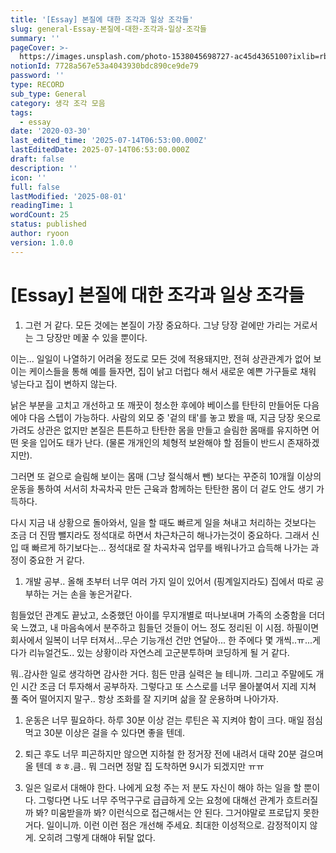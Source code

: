 ```yaml
---
title: '[Essay] 본질에 대한 조각과 일상 조각들'
slug: general-Essay-본질에-대한-조각과-일상-조각들
summary: ''
pageCover: >-
  https://images.unsplash.com/photo-1538045698727-ac45d4365100?ixlib=rb-4.0.3&q=85&fm=jpg&crop=entropy&cs=srgb
notionId: 7728a567e53a4043930bdc890ce9de79
password: ''
type: RECORD
sub_type: General
category: 생각 조각 모음
tags:
  - essay
date: '2020-03-30'
last_edited_time: '2025-07-14T06:53:00.000Z'
lastEditedDate: 2025-07-14T06:53:00.000Z
draft: false
description: ''
icon: ''
full: false
lastModified: '2025-08-01'
readingTime: 1
wordCount: 25
status: published
author: ryoon
version: 1.0.0
---
```

# [Essay] 본질에 대한 조각과 일상 조각들

1. 그런 거 같다. 모든 것에는 본질이 가장 중요하다. 그냥 당장 겉에만 가리는 거로서는 그 당장만 메꿀 수 있을 뿐이다.

이는... 일일이 나열하기 어려울 정도로 모든 것에 적용돼지만, 전혀 상관관계가 없어 보이는 케이스들을 통해 예를 들자면, 집이 낡고 더럽다 해서 새로운 예쁜 가구들로 채워 넣는다고 집이 변하지 않는다.


낡은 부분을 고치고 개선하고 또 깨끗이 청소한 후에야 베이스를 탄탄히 만들어둔 다음에야 다음 스텝이 가능하다. 사람의 외모 중 '겉의 태'를 놓고 봤을 때, 지금 당장 옷으로 가려도 상관은 없지만 본질은 튼튼하고 탄탄한 몸을 만들고 슬림한 몸매를 유지하면 어떤 옷을 입어도 태가 난다. (물론 개개인의 체형적 보완해야 할 점들이 반드시 존재하겠지만).


그러면 또 겉으로 슬림해 보이는 몸매 (그냥 절식해서 뺀) 보다는 꾸준히 10개월 이상의 운동을 통하여 서서히 차곡차곡 만든 근육과 함께하는 탄탄한 몸이 더 겉도 안도 생기 가득하다.


다시 지금 내 상황으로 돌아와서, 일을 할 때도 빠르게 일을 쳐내고 처리하는 것보다는 조금 더 진땀 뺄지라도 정석대로 하면서 차근차근히 해나가는것이 중요하다. 그래서 신입 때 빠르게 하기보다는... 정석대로 잘 차곡차곡 업무를 배워나가고 습득해 나가는 과정이 중요한 거 같다.

1. 개발 공부.. 올해 초부터 너무 여러 가지 일이 있어서 (핑계일지라도) 집에서 따로 공부하는 거는 손을 놓은거같다.

힘들었던 관계도 끝났고, 소중했던 아이를 무지개별로 떠나보내며 가족의 소중함을 더더욱 느꼈고, 내 마음속에서 분주하고 힘들던 것들이 어느 정도 정리된 이 시점. 하필이면 회사에서 일복이 너무 터져서...무슨 기능개선 건만 연달아... 한 주에다 몇 개씩..ㅠ...게다가 리뉴얼건도.. 있는 상황이라 자연스레 고군분투하며 코딩하게 될 거 같다.


뭐..감사한 일로 생각하면 감사한 거다. 힘든 만큼 실력은 늘 테니까. 그리고 주말에도 개인 시간 조금 더 투자해서 공부하자. 그렇다고 또 스스로를 너무 몰아붙여서 지레 지쳐 풀 죽어 떨어지지 말구.. 항상 조화를 잘 지키며 삶을 잘 운용하며 나아가자.

1. 운동은 너무 필요하다. 하루 30분 이상 걷는 루틴은 꼭 지켜야 함이 크다. 매일 점심 먹고 30분 이상은 걸을 수 있다면 좋을 텐데.




1. 퇴근 후도 너무 피곤하지만 않으면 지하철 한 정거장 전에 내려서 대략 20분 걸으며 올 텐데 ㅎㅎ.큼.. 뭐 그러면 정말 집 도착하면 9시가 되겠지만 ㅠㅠ
2. 일은 일로서 대해야 한다. 나에게 요청 주는 저 분도 자신이 해야 하는 일을 할 뿐이다. 그렇다면 나도 너무 주먹구구로 급급하게 오는 요청에 대해선 관계가 흐트러질까 봐? 미움받을까 봐? 이런식으로 접근해서는 안 된다. 그거야말로 프로답지 못한 거다. 일이니까. 이런 이런 점은 개선해 주세요. 최대한 이성적으로. 감정적이지 않게. 오히려 그렇게 대해야 뒤탈 없다.

